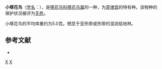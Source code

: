 {{Speciesbox 
| genus = Dicaeum
| species = pygmaeum
| authority = Kittlitz, 1833
| image = Dicaeum pygmaeum 1.jpg
| status = LC | status_system = IUCN3.1
}}

'''小啄花鸟'''（[[学名|学名]]：{{lang|la|''Dicaeum pygmaeum''}}），是[[啄花鸟科|啄花鸟科]][[啄花鸟属|啄花鸟属]]的一种，为[[菲律宾|菲律宾]]的特有种。该物种的保护状况被评为[[无危|无危]]。

小啄花鸟的平均体重约为5.0克。栖息于亚热带或热带的湿润低地林。

== 参考文献 ==
*{{cite web|url=http://www.birdlife.org/datazone/speciesfactsheet.php?id=8210&m=0|title=Dicaeum pygmaeum|publisher=[[国际鸟盟|BirdLife.org]]|accessdate=2011-06-27|archive-date=2016-03-05|archive-url=https://web.archive.org/web/20160305000812/http://www.birdlife.org/datazone/speciesfactsheet.php?id=8210&m=0|dead-url=no}}
{{reflist}}
{{Taxonbar}}

[[Category:啄花鸟属|X]]
[[Category:由机器人创建的鸟类条目|X]]
